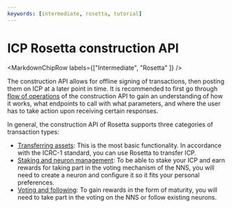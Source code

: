 ```yaml
---
keywords: [intermediate, rosetta, tutorial]
---
```



# ICP Rosetta construction API

<MarkdownChipRow labels={["Intermediate", "Rosetta" ]} />

The construction API allows for offline signing of transactions, then posting them on ICP at a later point in time. It is recommended to first go through [flow of operations](/docs/current/rosetta-defi/rosetta/icp_rosetta/construction_api/operations-flow) of the construction API to gain an understanding of how it works, what endpoints to call with what parameters, and where the user has to take action upon receiving certain responses.

In general, the construction API of Rosetta supports three categories of transaction types:
- [Transferring assets](/docs/current/rosetta-defi/rosetta/icp_rosetta/construction_api/operations-flow): This is the most basic functionality. In accordance with the ICRC-1 standard, you can use Rosetta to transfer ICP.
- [Staking and neuron management](/docs/current/rosetta-defi/rosetta/icp_rosetta/construction_api/staking): To be able to stake your ICP and earn rewards for taking part in the voting mechanism of the NNS, you will need to create a neuron and configure it so it fits your personal preferences.
- [Voting and following](/docs/current/rosetta-defi/rosetta/icp_rosetta/construction_api/voting): To gain rewards in the form of maturity, you will need to take part in the voting on the NNS or follow existing neurons.